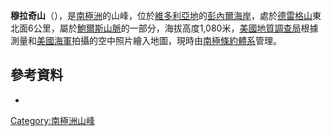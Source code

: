 {{Coord|71|7|S|164|4|E||display=title}}

'''穆拉奇山'''（{{lang-en|Mount Mulach}}），是[[南極洲|南極洲]]的山峰，位於[[維多利亞地|維多利亞地]]的[[彭內爾海岸|彭內爾海岸]]，處於[[德雷格山|德雷格山]]東北面6公里，屬於[[鮑爾斯山脈|鮑爾斯山脈]]的一部分，海拔高度1,080米，[[美國地質調查局|美國地質調查局]]根據測量和[[美國海軍|美國海軍]]拍攝的空中照片繪入地圖，現時由[[南極條約體系|南極條約體系]]管理。

==參考資料==
* {{usgs-gazetteer}}

{{Antarctica-geo-stub}}
[[Category:南極洲山峰|Category:南極洲山峰]]
